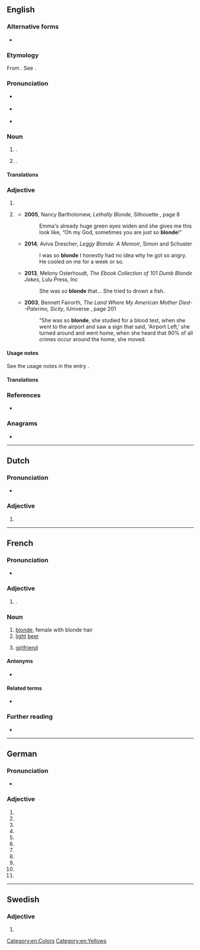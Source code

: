 ==English==

===Alternative forms===
* {{l|en|blond}}

===Etymology===
From {{etyl|frm|en}} {{m|fr|blonde|g=f}}. See {{m|en|blond}}.

===Pronunciation===
* {{a|RP}} {{IPA|/blɒnd/|lang=en}}
* {{a|US}} {{IPA|/blɑnd/|lang=en}}
* {{rhymes|ɒnd|lang=en}}

===Noun===
{{en-noun}}

# {{alternative form of|blond|nodot=1|lang=en}} {{gloss|person of fair hair}}. {{qualifier|Used especially of a woman. See the usage notes in the entry ''[[blond]]''.}}
# {{alternative form of|blond|nodot=1|lang=en}} {{gloss|[[pale]] [[golden]] [[brown]] [[color]]}}.
#: {{color panel|F8E8A7}}

====Translations====
{{trans-see|blond}}

===Adjective===
{{en-adj|er|more}}

# {{alternative form of|blond|lang=en}}
# {{lb|en|of a|female}} {{def|[[stupid]], [[ignorant]], [[naive]]}}
#* '''2005''', Nancy Bartholomew, ''Lethally Blonde'', Silhouette {{ISBN|9781552543771}}, page 8
#*: Emma&#39;s already huge green eyes widen and she gives me this look like, “Oh my God, sometimes you are just so '''blonde'''!”
#* '''2014''', Aviva Drescher, ''Leggy Blonde: A Memoir'', Simon and Schuster {{ISBN|9781476722153}}
#*: I was so '''blonde''' I honestly had no idea why he got so angry. He cooled on me for a week or so.
#* '''2013''', Melony Osterhoudt, ''The Ebook Collection of 101 Dumb Blonde Jokes'', Lulu Press, Inc {{ISBN|9781105537455}}
#*: She was so '''blonde''' that... She tried to drown a fish.
#* '''2003''', Bennett Fairorth, ''The Land Where My American Mother Died--Palermo, Sicily'', iUniverse {{ISBN|9780595279388}}, page 201
#*: “She was so '''blonde''', she studied for a blood test, when she went to the airport and saw a sign that said, &#39;Airport Left,&#39; she turned around and went home, when she heard that 90% of all crimes occur around the home, she moved.

====Usage notes====
See the usage notes in the entry {{m|en|blond}}.

====Translations====
{{trans-see|blond}}

===References===
* {{R:ODO}}

===Anagrams===
* {{anagrams|en|Bolden|bolden|bolned}}

[[Category:en:Colors]]
[[Category:en:Yellows]]

----

==Dutch==

===Pronunciation===
* {{audio|Nl-blonde.ogg|Audio|lang=nl}}

===Adjective===
{{nl-adj-form}}

# {{nl-adj form of|infl|blond}}

----

==French==

===Pronunciation===
* {{IPA|/blɔ̃d/|lang=fr}}

===Adjective===
{{fr-adj-form}}

# {{feminine singular of|blond|lang=fr}}.

===Noun===
{{fr-noun|f}}

# [[blonde]], female with blonde hair
# [[light]] [[beer]]
# {{lb|fr|Canada|informal}} [[girlfriend]]

====Antonyms====
* {{sense|girlfriend}} {{l|fr|chum}}

====Related terms====
* {{l|fr|bière blonde}}

===Further reading===
* {{R:TLFi}}

----

==German==

===Pronunciation===
* {{IPA|/ˈblɔndə/|lang=de}}

===Adjective===
{{head|de|adjective form}}

# {{de-form-adj|s|f|n|blond|nocat=1}}
# {{de-form-adj|s|f|a|blond|nocat=1}}
# {{de-form-adj|s|p|n|blond|nocat=1}}
# {{de-form-adj|s|p|a|blond|nocat=1}}
# {{de-form-adj|w|m|n|blond|nocat=1}}
# {{de-form-adj|w|f|n|blond|nocat=1}}
# {{de-form-adj|w|f|a|blond|nocat=1}}
# {{de-form-adj|w|n|n|blond|nocat=1}}
# {{de-form-adj|w|n|a|blond|nocat=1}}
# {{de-form-adj|m|f|n|blond|nocat=1}}
# {{de-form-adj|m|f|a|blond|nocat=1}}

----

==Swedish==

===Adjective===
{{head|sv|adjective form}}

# {{sv-adj-form-abs-def-m|blond}}